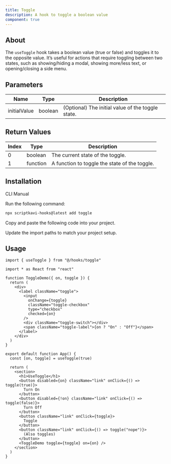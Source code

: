 ```yaml
---
title: Toggle
description: A hook to toggle a boolean value
component: true
---
```


## About

The `useToggle` hook takes a boolean value (true or false) and toggles it to the opposite value. It’s useful for actions that require toggling between two states, such as showing/hiding a modal, showing more/less text, or opening/closing a side menu.

## Parameters

| Name         | Type    | Description                                       |
| ------------ | ------- | ------------------------------------------------- |
| initialValue | boolean | (Optional) The initial value of the toggle state. |

## Return Values

| Index | Type     | Description                                   |
| ----- | -------- | --------------------------------------------- |
| 0     | boolean  | The current state of the toggle.              |
| 1     | function | A function to toggle the state of the toggle. |

## Installation

<Tabs defaultValue="cli">

<TabsList>
  <TabsTrigger value="cli">CLI</TabsTrigger>
  <TabsTrigger value="manual">Manual</TabsTrigger>
</TabsList>

<TabsContent value="cli">

<Steps>

<Step>Run the following command:</Step>

```bash
npx scriptkavi-hooks@latest add toggle
```

</Steps>

</TabsContent>

<TabsContent value="manual">

<Steps>

<Step>Copy and paste the following code into your project.</Step>

<ComponentSource name="toggle" />

<Step>Update the import paths to match your project setup.</Step>

</Steps>

</TabsContent>

</Tabs>

## Usage

```tsx
import { useToggle } from "@/hooks/toggle"
```

```tsx
import * as React from "react"

function ToggleDemo({ on, toggle }) {
  return (
    <div>
      <label className="toggle">
        <input
          onChange={toggle}
          className="toggle-checkbox"
          type="checkbox"
          checked={on}
        />
        <div className="toggle-switch"></div>
        <span className="toggle-label">{on ? "On" : "Off"}</span>
      </label>
    </div>
  )
}

export default function App() {
  const [on, toggle] = useToggle(true)

  return (
    <section>
      <h1>UseToggle</h1>
      <button disabled={on} className="link" onClick={() => toggle(true)}>
        Turn On
      </button>
      <button disabled={!on} className="link" onClick={() => toggle(false)}>
        Turn Off
      </button>
      <button className="link" onClick={toggle}>
        Toggle
      </button>
      <button className="link" onClick={() => toggle("nope")}>
        (Also toggles)
      </button>
      <ToggleDemo toggle={toggle} on={on} />
    </section>
  )
}
```
